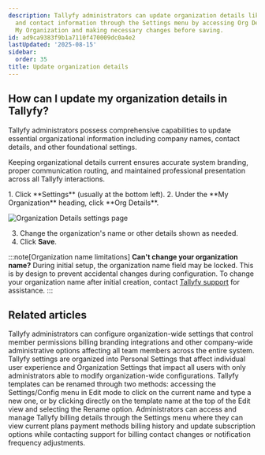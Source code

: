 ```yaml
---
description: Tallyfy administrators can update organization details like company names
  and contact information through the Settings menu by accessing Org Details under
  My Organization and making necessary changes before saving.
id: ad9ca9383f9b1a7110f470009dc0a4e2
lastUpdated: '2025-08-15'
sidebar:
  order: 35
title: Update organization details
---
```



## How can I update my organization details in Tallyfy?

Tallyfy administrators possess comprehensive capabilities to update essential organizational information including company names, contact details, and other foundational settings.

Keeping organizational details current ensures accurate system branding, proper communication routing, and maintained professional presentation across all Tallyfy interactions.

<Steps>
1. Click **Settings** (usually at the bottom left).
2. Under the **My Organization** heading, click **Org Details**.

   ![Organization Details settings page](https://screenshots.tallyfy.com/tallyfy%2Fpro%2Fdesktop-light-change-org-details.png)

3. Change the organization's name or other details shown as needed.
4. Click **Save**.
</Steps>

:::note[Organization name limitations]
**Can't change your organization name?** During initial setup, the organization name field may be locked. This is by design to prevent accidental changes during configuration. To change your organization name after initial creation, contact [Tallyfy support](/products/pro/miscellaneous/support/how-can-i-contact-tallyfys-support-team/) for assistance.
:::


## Related articles
<CardGrid>
<LinkTitleCard header="<b>Settings > Organization settings</b>" href="/products/pro/settings/org-settings/" > Tallyfy administrators can configure organization-wide settings that control member permissions billing branding integrations and other company-wide administrative options affecting all team members across the entire system. </LinkTitleCard>
<LinkTitleCard header="<b>Pro > Settings</b>" href="/products/pro/settings/" > Tallyfy settings are organized into Personal Settings that affect individual user experience and Organization Settings that impact all users with only administrators able to modify organization-wide configurations. </LinkTitleCard>
<LinkTitleCard header="<b>Edit Templates > Rename a template</b>" href="/products/pro/documenting/templates/edit-templates/change-name/" > Tallyfy templates can be renamed through two methods: accessing the Settings/Config menu in Edit mode to click on the current name and type a new one, or by clicking directly on the template name at the top of the Edit view and selecting the Rename option. </LinkTitleCard>
<LinkTitleCard header="<b>Billing > Manage billing</b>" href="/products/pro/settings/billing/how-to-access-and-manage-my-billing-details/" > Administrators can access and manage Tallyfy billing details through the Settings menu where they can view current plans payment methods billing history and update subscription options while contacting support for billing contact changes or notification frequency adjustments. </LinkTitleCard>
</CardGrid>